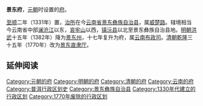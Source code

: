 {{CSS image crop
|Image         = Imperial_Encyclopaedia_-_Prefectures_and_Other_Territorial_Divisions_-_pic293_-_景東府疆域圖.png
|bSize         = 580
|cWidth        = 300
|cHeight       = 350
|oTop          = 135
|oLeft         = 90
|Location      = right
|Description   = 清初[[古今圖書集成|古今圖書集成]]，景東府疆域圖。西為[[瀾滄江|瀾滄江]]，東為[[哀牢山|哀牢山]]
|Link          = 
|Alt           = 清初古今圖書集成，景東府疆域圖
|Page          = 
|magnify-link  = 
}}
'''景东府'''，[[元朝|元朝]]时设置的[[府_(行政区划)|府]]。

[[至顺|至顺]]二年（1331年）置，[[治所|治所]]在今[[云南省|云南省]][[景东彝族自治县|景东彝族自治县]]，属[[威楚路|威楚路]]。辖境相当今云南省中部[[澜沧江|澜沧江]]以东，[[哀牢山|哀牢山]]以西，[[镇沅县|镇沅县]]以北至景东彝族自治县地。[[明朝|明朝]][[洪武|洪武]]十五年（1382年）降为[[景东州|景东州]]，十七年复升为府，属[[云南布政司|云南布政司]]。[[清朝|清朝]][[乾隆|乾隆]]三十五年（1770年）改为[[景东直隶厅|景东直隶厅]]。 

== 延伸阅读 ==
{{Wikisource further reading}}
{{明朝云南行政区划}}
{{元朝云南行政区划}}
{{明朝行政区划|nocat}}
{{元朝行政区划|nocat}}
{{傣族}}
{{云南行政区划小作品}}
[[Category:元朝的府|Category:元朝的府]]
[[Category:明朝的府|Category:明朝的府]]
[[Category:清朝的府|Category:清朝的府]]
[[Category:云南的府|Category:云南的府]]
[[Category:普洱行政区划史|Category:普洱行政区划史]] 
[[Category:景东彝族自治县|Category:景东彝族自治县]] 
[[Category:1330年代建立的行政区划|Category:1330年代建立的行政区划]]
[[Category:1770年废除的行政区划|Category:1770年废除的行政区划]]